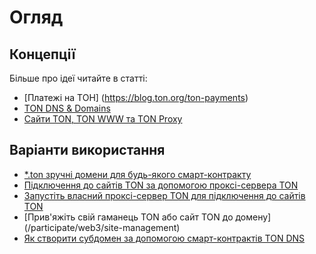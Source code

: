 # Огляд

## Концепції

Більше про ідеї читайте в статті:

- [Платежі на ТОН] (https://blog.ton.org/ton-payments)
- [TON DNS & Domains](/participate/web3/dns)
- [Сайти TON, TON WWW та TON Proxy](https://blog.ton.org/ton-sites)

## Варіанти використання

- [\*.ton зручні домени для будь-якого смарт-контракту](/participate/web3/dns)
- [Підключення до сайтів TON за допомогою проксі-сервера TON](/participate/web3/setting-proxy)
- [Запустіть власний проксі-сервер TON для підключення до сайтів TON](/participate/web3/sites-and-proxy)
- [Прив'яжіть свій гаманець TON або сайт TON до домену] (/participate/web3/site-management)
- [Як створити субдомен за допомогою смарт-контрактів TON DNS](/participate/web3/site-management#how-to-setup-subdomains)
